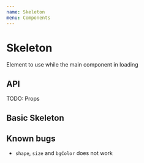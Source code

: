 ```yaml
---
name: Skeleton
menu: Components
---
```



# Skeleton

Element to use while the main component in loading

## API

TODO: Props

## Basic Skeleton

<Playground>
    <Skeleton height={50} width={100} />
</Playground>

## Known bugs

-   `shape`, `size` and `bgColor` does not work
